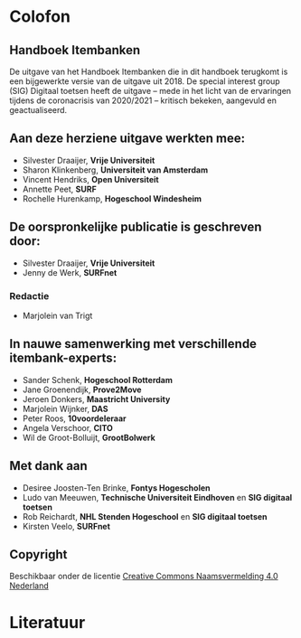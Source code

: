 # Colofon 

## Handboek Itembanken

De uitgave van het Handboek Itembanken die in dit handboek terugkomt is een bijgewerkte versie van de uitgave uit 2018. De special interest group (SIG) Digitaal toetsen heeft de uitgave – mede in het licht van de ervaringen tijdens de coronacrisis van 2020/2021 – kritisch bekeken, aangevuld en geactualiseerd.

## Aan deze herziene uitgave werkten mee:

*	Silvester Draaijer, **Vrije Universiteit**
*	Sharon Klinkenberg, **Universiteit van Amsterdam**
*	Vincent Hendriks, **Open Universiteit**
*	Annette Peet, **SURF**
* Rochelle Hurenkamp, **Hogeschool Windesheim**

## De oorspronkelijke publicatie is geschreven door:

* Silvester Draaijer, **Vrije Universiteit**
* Jenny de Werk, **SURFnet**

### Redactie

* Marjolein van Trigt

## In nauwe samenwerking met verschillende itembank-experts:

*	Sander Schenk, **Hogeschool Rotterdam**
*	Jane Groenendijk, **Prove2Move**
*	Jeroen Donkers, **Maastricht University**
*	Marjolein Wijnker, **DAS**
*	Peter Roos, **10voordeleraar**
*	Angela Verschoor, **CITO**
*	Wil de Groot-Bolluijt, **GrootBolwerk**

## Met dank aan

* Desiree Joosten-Ten Brinke, **Fontys Hogescholen**
* Ludo van Meeuwen, **Technische Universiteit Eindhoven** en **SIG digitaal toetsen**
* Rob Reichardt, **NHL Stenden Hogeschool** en **SIG digitaal toetsen**
* Kirsten Veelo, **SURFnet**

## Copyright

Beschikbaar onder de licentie [Creative Commons Naamsvermelding 4.0 Nederland](https://creativecommons.org/licenses/by/4.0/deed.nl)

# Literatuur